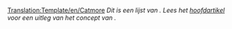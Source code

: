 <noinclude>[[Translation:Template/en/Catmore]]</noinclude>
''Dit is een lijst van {{PAGENAME}}. Lees het [[Main/en/{{PAGENAME}}|hoofdartikel]] voor een uitleg van het concept van {{PAGENAME}}.''